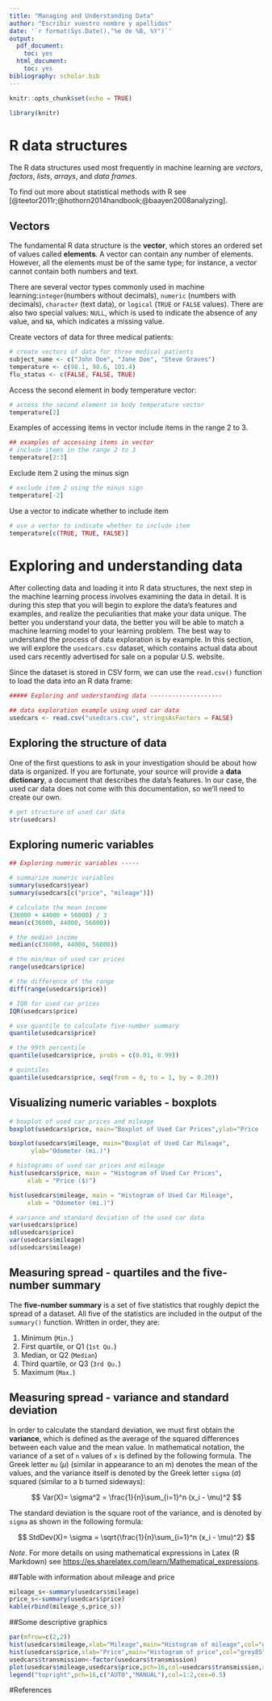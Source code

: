 ```yaml
---
title: "Managing and Understanding Data"
author: "Escribir vuestro nombre y apellidos"
date: '`r format(Sys.Date(),"%e de %B, %Y")`'
output:
  pdf_document:
    toc: yes
  html_document:
    toc: yes
bibliography: scholar.bib
---
```


```r
knitr::opts_chunk$set(echo = TRUE)
```

```r
library(knitr)
```
# R data structures

The R data structures used most frequently in machine learning are *vectors*, *factors*, *lists*, *arrays*,
and *data frames*.

To find out more about statistical methods with R see [@teetor2011r;@hothorn2014handbook;@baayen2008analyzing].

## Vectors 

The fundamental R data structure is the **vector**, which stores an ordered set of
values called **elements**. A vector can contain any number of elements. However, all
the elements must be of the same type; for instance, a vector cannot contain both
numbers and text.

There are several vector types commonly used in machine learning:`integer`(numbers without decimals), `numeric` (numbers with decimals), `character` (text data),
or `logical` (`TRUE` or `FALSE` values). There are also two special values: `NULL`, which is
used to indicate the absence of any value, and `NA`, which indicates a missing value.

Create vectors of data for three medical patients:

```r
# create vectors of data for three medical patients
subject_name <- c("John Doe", "Jane Doe", "Steve Graves")
temperature <- c(98.1, 98.6, 101.4)
flu_status <- c(FALSE, FALSE, TRUE)
```

Access the second element in body temperature vector:

```r
# access the second element in body temperature vector
temperature[2]
```

Examples of accessing items in vector include items in the range 2 to 3.

```r
## examples of accessing items in vector
# include items in the range 2 to 3
temperature[2:3]
```

Exclude item 2 using the minus sign
```r
# exclude item 2 using the minus sign
temperature[-2]

```

Use a vector to indicate whether to include item

```r
# use a vector to indicate whether to include item
temperature[c(TRUE, TRUE, FALSE)]

```

# Exploring and understanding data

After collecting data and loading it into R data structures, the next step in the
machine learning process involves examining the data in detail. It is during this
step that you will begin to explore the data's features and examples, and realize the
peculiarities that make your data unique. The better you understand your data, the
better you will be able to match a machine learning model to your learning problem.
The best way to understand the process of data exploration is by example. In this
section, we will explore the `usedcars.csv` dataset, which contains actual data about
used cars recently advertised for sale on a popular U.S. website.

Since the dataset is stored in CSV form, we can use the `read.csv()` function to load
the data into an R data frame:

```r
##### Exploring and understanding data --------------------

## data exploration example using used car data
usedcars <- read.csv("usedcars.csv", stringsAsFactors = FALSE)

```

## Exploring the structure of data
One of the first questions to ask in your investigation should be about how data
is organized. If you are fortunate, your source will provide a **data dictionary**, a
document that describes the data's features. In our case, the used car data does not
come with this documentation, so we'll need to create our own.


```r
# get structure of used car data
str(usedcars)

```

## Exploring numeric variables


```r
## Exploring numeric variables -----

# summarize numeric variables
summary(usedcars$year)
summary(usedcars[c("price", "mileage")])

# calculate the mean income
(36000 + 44000 + 56000) / 3
mean(c(36000, 44000, 56000))

# the median income
median(c(36000, 44000, 56000))

# the min/max of used car prices
range(usedcars$price)

# the difference of the range
diff(range(usedcars$price))

# IQR for used car prices
IQR(usedcars$price)

# use quantile to calculate five-number summary
quantile(usedcars$price)

# the 99th percentile
quantile(usedcars$price, probs = c(0.01, 0.99))

# quintiles
quantile(usedcars$price, seq(from = 0, to = 1, by = 0.20))
```


## Visualizing numeric variables - boxplots

```r

# boxplot of used car prices and mileage
boxplot(usedcars$price, main="Boxplot of Used Car Prices",ylab="Price ($)")

boxplot(usedcars$mileage, main="Boxplot of Used Car Mileage",
      ylab="Odometer (mi.)")

# histograms of used car prices and mileage
hist(usedcars$price, main = "Histogram of Used Car Prices",
     xlab = "Price ($)")

hist(usedcars$mileage, main = "Histogram of Used Car Mileage",
     xlab = "Odometer (mi.)")

# variance and standard deviation of the used car data
var(usedcars$price)
sd(usedcars$price)
var(usedcars$mileage)
sd(usedcars$mileage)

```

## Measuring spread - quartiles and the five-number summary

The **five-number summary** is a set of five statistics that roughly depict the spread
of a dataset. All five of the statistics are included in the output of the `summary()`
function. Written in order, they are:

1. Minimum (`Min.`)
2. First quartile, or Q1 (`1st Qu.`)
3. Median, or Q2 (`Median`)
4. Third quartile, or Q3 (`3rd Qu.`)
5. Maximum (`Max.`)

## Measuring spread - variance and standard deviation

In order to calculate the standard deviation, we must first obtain the **variance**, which
is defined as the average of the squared differences between each value and the
mean value. In mathematical notation, the variance of a set of `n` values of `x` is defined
by the following formula. The Greek letter `mu` ($\mu$) (similar in appearance to an m)
denotes the mean of the values, and the variance itself is denoted by the Greek letter
`sigma` ($\sigma$) squared (similar to a b turned sideways):

$$
Var(X)= \sigma^2 = \frac{1}{n}\sum_{i=1}^n (x_i - \mu)^2
$$


The standard deviation is the square root of the variance, and is denoted by `sigma` as
shown in the following formula:

$$
StdDev(X)= \sigma = \sqrt{\frac{1}{n}\sum_{i=1}^n (x_i - \mu)^2}
$$


*Note*. For more details on using mathematical expressions in Latex (R Markdown) see <https://es.sharelatex.com/learn/Mathematical_expressions>.



##Table with information about mileage and price


```r
mileage_s<-summary(usedcars$mileage)
price_s<-summary(usedcars$price)
kable(rbind(mileage_s,price_s))
```

##Some descriptive graphics

```r
par(mfrow=c(2,2))
hist(usedcars$mileage,xlab="Mileage",main="Histogram of mileage",col="grey85")
hist(usedcars$price,xlab="Price",main="Histogram of price",col="grey85")
usedcars$transmission<-factor(usedcars$transmission)
plot(usedcars$mileage,usedcars$price,pch=16,col=usedcars$transmission,xlab="Mileage",ylab="Price")
legend("topright",pch=16,c("AUTO","MANUAL"),col=1:2,cex=0.5)
```

#References

